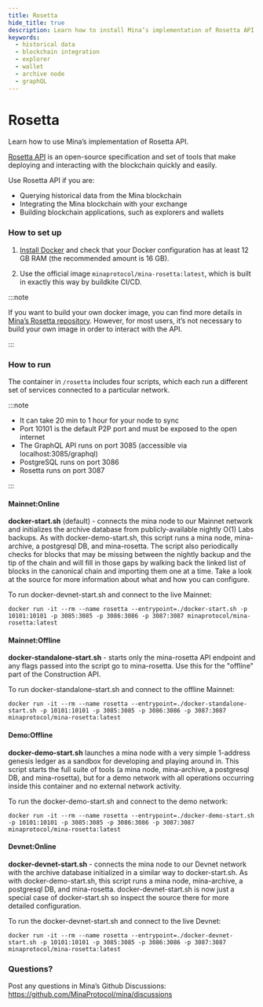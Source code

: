 ```yaml
---
title: Rosetta
hide_title: true
description: Learn how to install Mina’s implementation of Rosetta API.
keywords:
  - historical data
  - blockchain integration
  - explorer
  - wallet
  - archive node
  - graphQL
---
```


# Rosetta


<Subhead>
Learn how to use Mina’s implementation of Rosetta API.
</Subhead>

[Rosetta API](https://www.rosetta-api.org/) is an open-source specification and set of tools that make deploying and interacting with the blockchain quickly and easily.

Use Rosetta API if you are:
- Querying historical data from the Mina blockchain
- Integrating the Mina blockchain with your exchange
- Building blockchain applications, such as explorers and wallets

### How to set up

1. [Install Docker](https://www.docker.com/get-started) and check that your Docker configuration has at least 12 GB RAM (the recommended amount is 16 GB).

2. Use the official image `minaprotocol/mina-rosetta:latest`, which is built in exactly this way by buildkite CI/CD.

:::note

If you want to build your own docker image, you can find more details in [Mina’s Rosetta repository](https://github.com/MinaProtocol/mina/blob/fb65acb3dce5cfa07567bddd64f17ed51d83d93e/src/app/rosetta/README.md). However, for most users, it’s not necessary to build your own image in order to interact with the API.

:::

### How to run

The container in `/rosetta` includes four scripts, which each run a different set of services connected to a particular network.

:::note

- It can take 20 min to 1 hour for your node to sync
- Port 10101 is the default P2P port and must be exposed to the open internet
- The GraphQL API runs on port 3085 (accessible via localhost:3085/graphql)
- PostgreSQL runs on port 3086
- Rosetta runs on port 3087

:::

#### Mainnet:Online

**docker-start.sh** (default) - connects the mina node to our Mainnet network and initializes the archive database from publicly-available nightly O(1) Labs backups. As with docker-demo-start.sh, this script runs a mina node, mina-archive, a postgresql DB, and mina-rosetta. The script also periodically checks for blocks that may be missing between the nightly backup and the tip of the chain and will fill in those gaps by walking back the linked list of blocks in the canonical chain and importing them one at a time. Take a look at the source for more information about what and how you can configure.

To run docker-devnet-start.sh and connect to the live Mainnet:

    docker run -it --rm --name rosetta --entrypoint=./docker-start.sh -p 10101:10101 -p 3085:3085 -p 3086:3086 -p 3087:3087 minaprotocol/mina-rosetta:latest


#### Mainnet:Offline

**docker-standalone-start.sh** - starts only the mina-rosetta API endpoint and any flags passed into the script go to mina-rosetta. Use this for the "offline" part of the Construction API.

To run docker-standalone-start.sh and connect to the offline Mainnet:

    docker run -it --rm --name rosetta --entrypoint=./docker-standalone-start.sh -p 10101:10101 -p 3085:3085 -p 3086:3086 -p 3087:3087 minaprotocol/mina-rosetta:latest

#### Demo:Offline

**docker-demo-start.sh** launches a mina node with a very simple 1-address genesis ledger as a sandbox for developing and playing around in. This script starts the full suite of tools (a mina node, mina-archive, a postgresql DB, and mina-rosetta), but for a demo network with all operations occurring inside this container and no external network activity.

To run the docker-demo-start.sh and connect to the demo network:

    docker run -it --rm --name rosetta --entrypoint=./docker-demo-start.sh -p 10101:10101 -p 3085:3085 -p 3086:3086 -p 3087:3087 minaprotocol/mina-rosetta:latest

#### Devnet:Online

**docker-devnet-start.sh** - connects the mina node to our Devnet network with the archive database initialized in a similar way to docker-start.sh. As with docker-demo-start.sh, this script runs a mina node, mina-archive, a postgresql DB, and mina-rosetta. docker-devnet-start.sh is now just a special case of docker-start.sh so inspect the source there for more detailed configuration.

To run the docker-devnet-start.sh and connect to the live Devnet:

    docker run -it --rm --name rosetta --entrypoint=./docker-devnet-start.sh -p 10101:10101 -p 3085:3085 -p 3086:3086 -p 3087:3087 minaprotocol/mina-rosetta:latest

### Questions?

Post any questions in Mina’s Github Discussions: https://github.com/MinaProtocol/mina/discussions
